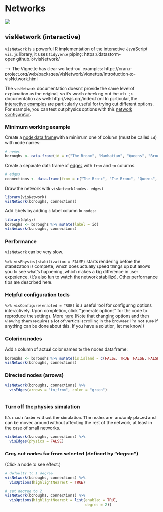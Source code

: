 # Networks {#network}

![](images/banners/banner_network.png)

<!--## ggnetwork (static)-->

## visNetwork (interactive)

`visNetwork` is a powerful R implementation of the interactive JavaScript `vis.js` library; it uses `tidyverse` piping: https://datastorm-open.github.io/visNetwork/

--> The Vignette has clear worked-out examples: https://cran.r-project.org/web/packages/visNetwork/vignettes/Introduction-to-visNetwork.html


The `visNetwork` documentation doesn't provide the same level of explanation as the original, so it's worth checking out the `vis.js` documentation as well:
http://visjs.org/index.html  In particular, the [interactive examples](http://visjs.org/network_examples.html) are particularly useful for trying out different options. For example, you can test out physics options with this [network configurator](http://visjs.org/examples/network/physics/physicsConfiguration.html). 


### Minimum working example

Create a [node data frame](https://datastorm-open.github.io/visNetwork/nodes.html)with a minimum one of column (must be called `id`) with node names:

```r
# nodes
boroughs <- data.frame(id = c("The Bronx", "Manhattan", "Queens", "Brooklyn", "Staten Island"))
```


Create a separate data frame of [edges](https://datastorm-open.github.io/visNetwork/edges.html) with `from` and `to` columns. 


```r
# edges
connections <- data.frame(from = c("The Bronx", "The Bronx", "Queens", "Queens", "Manhattan", "Brooklyn"), to = c("Manhattan", "Queens", "Brooklyn", "Manhattan", "Brooklyn", "Staten Island"))
```


Draw the network with `visNetwork(nodes, edges)`

```r
library(visNetwork)
visNetwork(boroughs, connections)
```


Add labels by adding a label column to `nodes`:

```r
library(dplyr)
boroughs <- boroughs %>% mutate(label = id)
visNetwork(boroughs, connections)
```



### Performance

`visNetwork` can be very slow. 

`%>% visPhysics(stabilization = FALSE)` starts rendering before the stabilization is complete, which does actually speed things up but allows you to see what's happening, which makes a big difference in user experience.  (It's also fun to watch the network stabilize).  Other performance tips are described [here](https://datastorm-open.github.io/visNetwork/performance.html).
  
### Helpful configuration tools  
  
`%>% visConfigure(enabled = TRUE)` is a useful tool for configuring options interactively.  Upon completion, click "generate options" for the code to reproduce the settings. More [here](https://datastorm-open.github.io/visNetwork/configure.html) (Note that changing options and then viewing them requires a lot of vertical scrolling in the browser.  I'm not sure if anything can be done about this. If you have a solution, let me know!)
  
### Coloring nodes

Add a column of actual color names to the nodes data frame:

```r
boroughs <- boroughs %>% mutate(is.island = c(FALSE, TRUE, FALSE, FALSE, TRUE)) %>% mutate(color = ifelse(is.island, "blue", "yellow"))
visNetwork(boroughs, connections)
```

### Directed nodes (arrows)

```r
visNetwork(boroughs, connections) %>% 
  visEdges(arrows = "to;from", color = "green")
  
```

### Turn off the physics simulation

It's much faster without the simulation. The nodes are randomly placed and can be moved around without affecting the rest of the network, at least in the case of small networks.

```r
visNetwork(boroughs, connections) %>% 
  visEdges(physics = FALSE)
```

### Grey out nodes far from selected (defined by "degree")

(Click a node to see effect.)

```r
# defaults to 1 degree
visNetwork(boroughs, connections) %>% 
  visOptions(highlightNearest = TRUE)

# set degree to 2
visNetwork(boroughs, connections) %>% 
  visOptions(highlightNearest = list(enabled = TRUE, 
                                     degree = 2))
```


